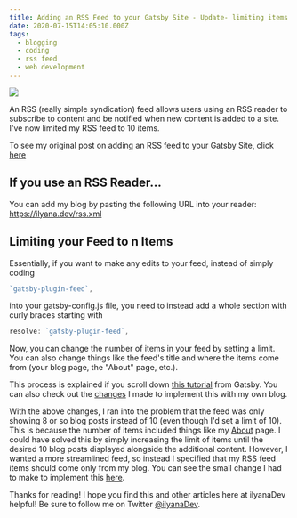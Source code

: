 ```yaml
---
title: Adding an RSS Feed to your Gatsby Site - Update- limiting items in feed
date: 2020-07-15T14:05:10.000Z
tags:
  - blogging
  - coding
  - rss feed
  - web development
---
```


![](rss-feed-gatsby-update.png)

An RSS (really simple syndication) feed allows users using an RSS reader to subscribe to content and be notified when new content is added to a site. I've now limited my RSS feed to 10 items.

To see my original post on adding an RSS feed to your Gatsby Site, click [here](https://ilyana.dev/blog/2020-07-13-adding-rss-feed/)

If you use an RSS Reader...
--

You can add my blog by pasting the following URL into your reader: <https://ilyana.dev/rss.xml>

Limiting your Feed to n Items
--

Essentially, if you want to make any edits to your feed, instead of simply coding

```js
`gatsby-plugin-feed`,
```

into your gatsby-config.js file, you need to instead add a whole section with curly braces starting with

```js
resolve: `gatsby-plugin-feed`,
```

Now, you can change the number of items in your feed by setting a limit. You can also change things like the feed's title and where the items come from (your blog page, the "About" page, etc.).

This process is explained if you scroll down [this tutorial](https://www.gatsbyjs.org/docs/adding-an-rss-feed/) from Gatsby. You can also check out the [changes](https://github.com/ilyanaDev/ilyanaDevBlog/commit/9e3847153d142beb433175c5b1818e45cbb0cb7b) I made to implement this with my own blog.

With the above changes, I ran into the problem that the feed was only showing 8 or so blog posts instead of 10 (even though I'd set a limit of 10). This is because the number of items included things like my [About](https://ilyana.dev/about) page. I could have solved this by simply increasing the limit of items until the desired 10 blog posts displayed alongside the additional content. However, I wanted a more streamlined feed, so instead I specified that my RSS feed items should come only from my blog. You can see the small change I had to make to implement this [here](https://github.com/ilyanaDev/ilyanaDevBlog/commit/188d79f23968ae217edfc8c93222b08b8882534d).

Thanks for reading! I hope you find this and other articles here at ilyanaDev helpful! Be sure to follow me on Twitter [@ilyanaDev](https://twitter.com/ilyanaDev).
